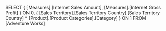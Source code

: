  SELECT
   { [Measures].[Internet Sales Amount],
     [Measures].[Internet Gross Profit] 
   } ON 0,
   { [Sales Territory].[Sales Territory Country].[Sales Territory Country] *
     [Product].[Product Categories].[Category]
   } ON 1
FROM
   [Adventure Works]